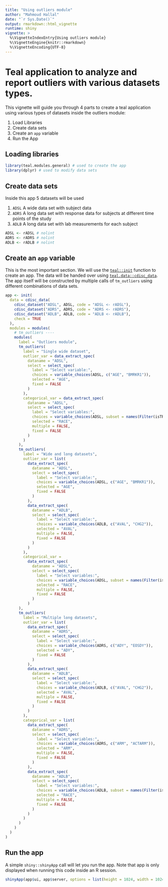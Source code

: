 ```yaml
---
title: "Using outliers module"
author: "Mahmoud Hallal"
date: "`r Sys.Date()`"
output: rmarkdown::html_vignette
runtime: shiny
vignette: >
  %\VignetteIndexEntry{Using outliers module}
  %\VignetteEngine{knitr::rmarkdown}
  %\VignetteEncoding{UTF-8}
---
```


# Teal application to analyze and report outliers with various datasets types.

This vignette will guide you through 4 parts to create a teal application using
various types of datasets inside the outliers module:

1. Load Libraries
2. Create data sets
3. Create an `app` variable
4. Run the App

## Loading libraries

```r
library(teal.modules.general) # used to create the app
library(dplyr) # used to modify data sets
```

## Create data sets

Inside this app 5 datasets will be used

1. `ADSL` A wide data set with subject data
2. `ADRS` A long data set with response data for subjects at different time points of the study
3. `ADLB` A long data set with lab measurements for each subject

```r
ADSL <- rADSL # nolint
ADRS <- rADRS # nolint
ADLB <- rADLB # nolint
```

## Create an `app` variable

This is the most important section. We will use the [`teal::init`](https://insightsengineering.github.io/teal/reference/init) function to
create an app. The data will be handed over using [`teal.data::cdisc_data`](https://insightsengineering.github.io/teal.data/reference/cdisc_data). The app
itself will be constructed by multiple calls of `tm_outliers` using different
combinations of data sets.

```r
app <- init(
  data = cdisc_data(
    cdisc_dataset("ADSL", ADSL, code = "ADSL <- rADSL"),
    cdisc_dataset("ADRS", ADRS, code = "ADRS <- rADRS"),
    cdisc_dataset("ADLB", ADLB, code = "ADLB <- rADLB"),
    check = TRUE
  ),
  modules = modules(
    # tm_outliers ----
    modules(
      label = "Outliers module",
      tm_outliers(
        label = "Single wide dataset",
        outlier_var = data_extract_spec(
          dataname = "ADSL",
          select = select_spec(
            label = "Select variable:",
            choices = variable_choices(ADSL, c("AGE", "BMRKR1")),
            selected = "AGE",
            fixed = FALSE
          )
        ),
        categorical_var = data_extract_spec(
          dataname = "ADSL",
          select = select_spec(
            label = "Select variables:",
            choices = variable_choices(ADSL, subset = names(Filter(isTRUE, sapply(ADSL, is.factor)))),
            selected = "RACE",
            multiple = FALSE,
            fixed = FALSE
          )
        )
      ),
      tm_outliers(
        label = "Wide and long datasets",
        outlier_var = list(
          data_extract_spec(
            dataname = "ADSL",
            select = select_spec(
              label = "Select variable:",
              choices = variable_choices(ADSL, c("AGE", "BMRKR1")),
              selected = "AGE",
              fixed = FALSE
            )
          ),
          data_extract_spec(
            dataname = "ADLB",
            select = select_spec(
              label = "Select variable:",
              choices = variable_choices(ADLB, c("AVAL", "CHG2")),
              selected = "AVAL",
              multiple = FALSE,
              fixed = FALSE
            )
          )
        ),
        categorical_var =
          data_extract_spec(
            dataname = "ADSL",
            select = select_spec(
              label = "Select variables:",
              choices = variable_choices(ADSL, subset = names(Filter(isTRUE, sapply(ADSL, is.factor)))),
              selected = "RACE",
              multiple = FALSE,
              fixed = FALSE
            )
          )
      ),
      tm_outliers(
        label = "Multiple long datasets",
        outlier_var = list(
          data_extract_spec(
            dataname = "ADRS",
            select = select_spec(
              label = "Select variable:",
              choices = variable_choices(ADRS, c("ADY", "EOSDY")),
              selected = "ADY",
              fixed = FALSE
            )
          ),
          data_extract_spec(
            dataname = "ADLB",
            select = select_spec(
              label = "Select variable:",
              choices = variable_choices(ADLB, c("AVAL", "CHG2")),
              selected = "AVAL",
              multiple = FALSE,
              fixed = FALSE
            )
          )
        ),
        categorical_var = list(
          data_extract_spec(
            dataname = "ADRS",
            select = select_spec(
              label = "Select variables:",
              choices = variable_choices(ADRS, c("ARM", "ACTARM")),
              selected = "ARM",
              multiple = FALSE,
              fixed = FALSE
            )
          ),
          data_extract_spec(
            dataname = "ADLB",
            select = select_spec(
              label = "Select variables:",
              choices = variable_choices(ADLB, subset = names(Filter(isTRUE, sapply(ADLB, is.factor)))),
              selected = "RACE",
              multiple = FALSE,
              fixed = FALSE
            )
          )
        )
      )
    )
  )
)
```
## Run the app

A simple `shiny::shinyApp` call will let you run the app. 
Note that app is only displayed when running this code inside an R session.  

```r
shinyApp(app$ui, app$server, options = list(height = 1024, width = 1024))
```
